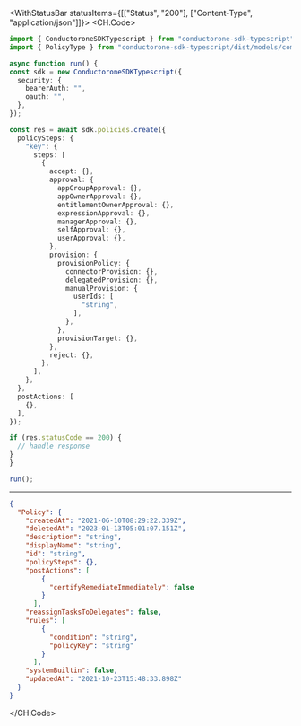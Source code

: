 

<WithStatusBar statusItems={[["Status", "200"], ["Content-Type", "application/json"]]}>
  <CH.Code>
  ```typescript Create.ts
  import { ConductoroneSDKTypescript } from "conductorone-sdk-typescript";
import { PolicyType } from "conductorone-sdk-typescript/dist/models/components";

async function run() {
  const sdk = new ConductoroneSDKTypescript({
    security: {
      bearerAuth: "",
      oauth: "",
    },
  });

  const res = await sdk.policies.create({
    policySteps: {
      "key": {
        steps: [
          {
            accept: {},
            approval: {
              appGroupApproval: {},
              appOwnerApproval: {},
              entitlementOwnerApproval: {},
              expressionApproval: {},
              managerApproval: {},
              selfApproval: {},
              userApproval: {},
            },
            provision: {
              provisionPolicy: {
                connectorProvision: {},
                delegatedProvision: {},
                manualProvision: {
                  userIds: [
                    "string",
                  ],
                },
              },
              provisionTarget: {},
            },
            reject: {},
          },
        ],
      },
    },
    postActions: [
      {},
    ],
  });

  if (res.statusCode == 200) {
    // handle response
  }
}

run();
  ```
  ---

  ```json Example Response
  {
    "Policy": {
      "createdAt": "2021-06-10T08:29:22.339Z",
      "deletedAt": "2023-01-13T05:01:07.151Z",
      "description": "string",
      "displayName": "string",
      "id": "string",
      "policySteps": {},
      "postActions": [
          {
            "certifyRemediateImmediately": false
          }
        ],
      "reassignTasksToDelegates": false,
      "rules": [
          {
            "condition": "string",
            "policyKey": "string"
          }
        ],
      "systemBuiltin": false,
      "updatedAt": "2021-10-23T15:48:33.898Z"
    }
  }
  ```
  </CH.Code>
</WithStatusBar>
